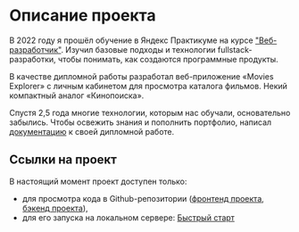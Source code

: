 # Описание проекта

В 2022 году я прошёл обучение в Яндекс Практикуме на курсе ["Веб-разработчик"](https://practicum.yandex.ru/web/). Изучил базовые подходы и технологии fullstack-разработки, чтобы понимать, как создаются программные продукты.

В качестве дипломной работы разработал веб-приложение «Movies Explorer» с личным кабинетом для просмотра каталога фильмов. Некий компактный аналог «Кинопоиска».

Спустя 2,5 года многие технологии, которым нас обучали, основательно забылись. Чтобы освежить знания и пополнить портфолио, написал [документацию](/portfolio/movies-explorer/intro) к своей дипломной работе.

## Ссылки на проект

В настоящий момент проект доступен только:
- для просмотра кода в Github-репозитории ([фронтенд проекта](https://github.com/pnrf/movies-explorer-frontend), [бэкенд проекта](https://github.com/pnrf/movies-explorer-api)),
- для его запуска на локальном сервере: [Быстрый старт](/portfolio/movies-explorer/quick-start)